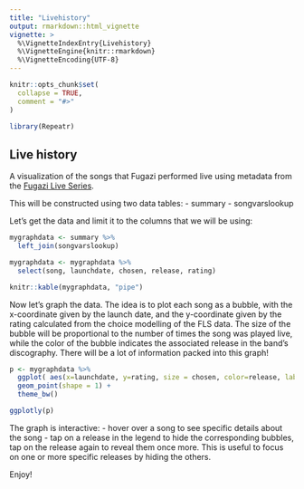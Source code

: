 ```yaml
---
title: "Livehistory"
output: rmarkdown::html_vignette
vignette: >
  %\VignetteIndexEntry{Livehistory}
  %\VignetteEngine{knitr::rmarkdown}
  %\VignetteEncoding{UTF-8}
---
```


```r
knitr::opts_chunk$set(
  collapse = TRUE,
  comment = "#>"
)
```

```r
library(Repeatr)
```

## Live history

A visualization of the songs that Fugazi performed live using metadata from the [Fugazi Live Series](https://www.dischord.com/fugazi_live_series).  

This will be constructed using two data tables:
- summary
- songvarslookup

Let's get the data and limit it to the columns that we will be using: 

```r
mygraphdata <- summary %>%
  left_join(songvarslookup)

mygraphdata <- mygraphdata %>%
  select(song, launchdate, chosen, release, rating)

knitr::kable(mygraphdata, "pipe")

``` 

Now let's graph the data. The idea is to plot each song as a bubble, with the x-coordinate given by the launch date, and the y-coordinate given by the rating calculated from the choice modelling of the FLS data. The size of the bubble will be proportional to the number of times the song was played live, while the color of the bubble indicates the associated release in the band's discography.  There will be a lot of information packed into this graph!    

```r

p <- mygraphdata %>%
  ggplot( aes(x=launchdate, y=rating, size = chosen, color=release, label=song)) +
  geom_point(shape = 1) +
  theme_bw()

ggplotly(p)

```   

The graph is interactive: 
- hover over a song to see specific details about the song
- tap on a release in the legend to hide the corresponding bubbles, tap on the release again to reveal them once more.  This is useful to focus on one or more specific releases by hiding the others.   

Enjoy!


